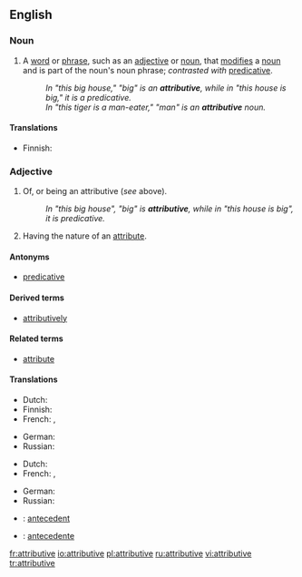 ==English==

===Noun===
{{wikipedia}}
{{en-noun}}

# {{grammar}} A [[word]] or [[phrase]], such as an [[adjective]] or [[noun]], that [[modify|modifies]] a [[noun]] and is part of the noun's noun phrase; ''contrasted with'' [[predicative]].
#: ''In "this big house," "big" is an '''attributive''', while in "this house is big," it is a predicative.''
#: ''In "this tiger is a man-eater," "man" is an '''attributive''' noun.''

====Translations====
{{trans-top|a word or phrase that modifies a noun and is part of the noun's noun phrase}}
* Finnish: {{t-|fi|attributiivi}}
{{trans-mid}}
{{trans-bottom}}

===Adjective===
{{en-adj}}

# {{grammar}} Of, or being an attributive (''see'' above).
#: ''In "this big house", "big" is '''attributive''', while in "this house is big", it is predicative.''
# Having the nature of an [[attribute]].

====Antonyms====
* [[predicative]]

====Derived terms====
* [[attributively]]

====Related terms====
* [[attribute]]

====Translations====
{{trans-top|of, or being an attributive}}
* Dutch: {{t|nl|attributief}}
* Finnish: {{t|fi|attributiivinen}}
* French: {{t|fr|attributif|m}}, {{t|fr|attributive|f}}
{{trans-mid}}
* German: {{t|de|attributiv}}
* Russian: {{t|ru|определительный|tr=opredelítel'nyj|sc=Cyrl}}
{{trans-bottom}}

{{trans-top|having the nature of an attribute}}
* Dutch: {{t|nl|attributief}}
* French: {{t|fr|attributif|m}}, {{t|fr|attributive|f}}
{{trans-mid}}
* German: {{t|de|attributiv}}
* Russian: {{t|ru|атрибутивный|tr=atributívnyj|sc=Cyrl}}
{{trans-bottom}}

{{checktrans-top}}
* {{ttbc|Latin}}: [[antecedent#Latin|antecedent]]
* {{ttbc|Spanish}}: [[antecedente]]
{{checktrans-bottom}}

[[fr:attributive]]
[[io:attributive]]
[[pl:attributive]]
[[ru:attributive]]
[[vi:attributive]]
[[tr:attributive]]